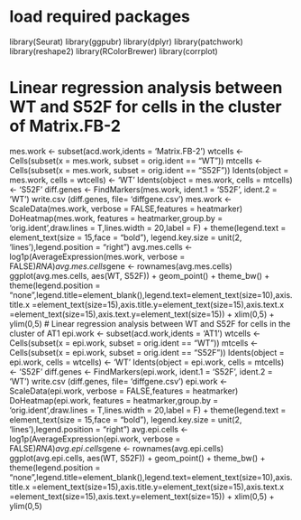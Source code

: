 # load required packages
library(Seurat)
library(ggpubr)
library(dplyr)
library(patchwork)
library(reshape2)
library(RColorBrewer)
library(corrplot)

# Linear regression analysis between WT and S52F for cells in the cluster of Matrix.FB-2
mes.work <- subset(acd.work,idents = 'Matrix.FB-2')
wtcells <- Cells(subset(x = mes.work, subset = orig.ident == "WT"))
mtcells <- Cells(subset(x = mes.work, subset = orig.ident == "S52F"))
Idents(object = mes.work, cells = wtcells) <- 'WT'
Idents(object = mes.work, cells = mtcells) <- 'S52F'
diff.genes <- FindMarkers(mes.work, ident.1 = 'S52F', ident.2 = 'WT')
write.csv (diff.genes, file= 'diffgene.csv')
mes.work <- ScaleData(mes.work, verbose = FALSE,features = heatmarker)
DoHeatmap(mes.work, features = heatmarker,group.by = 'orig.ident',draw.lines = T,lines.width = 20,label = F) + theme(legend.text = element_text(size = 15,face = "bold"), legend.key.size = unit(2, 'lines'),legend.position = "right")
avg.mes.cells <- log1p(AverageExpression(mes.work, verbose = FALSE)$RNA)
avg.mes.cells$gene <- rownames(avg.mes.cells)
ggplot(avg.mes.cells, aes(WT, S52F)) + geom_point() + theme_bw() + theme(legend.position = "none",legend.title=element_blank(),legend.text=element_text(size=10),axis.title.x =element_text(size=15),axis.title.y=element_text(size=15),axis.text.x =element_text(size=15),axis.text.y=element_text(size=15)) + xlim(0,5) + ylim(0,5)
# Linear regression analysis between WT and S52F for cells in the cluster of AT1
epi.work <- subset(acd.work,idents = 'AT1')
wtcells <- Cells(subset(x = epi.work, subset = orig.ident == "WT"))
mtcells <- Cells(subset(x = epi.work, subset = orig.ident == "S52F"))
Idents(object = epi.work, cells = wtcells) <- 'WT'
Idents(object = epi.work, cells = mtcells) <- 'S52F'
diff.genes <- FindMarkers(epi.work, ident.1 = 'S52F', ident.2 = 'WT')
write.csv (diff.genes, file= 'diffgene.csv')
epi.work <- ScaleData(epi.work, verbose = FALSE,features = heatmarker)
DoHeatmap(epi.work, features = heatmarker,group.by = 'orig.ident',draw.lines = T,lines.width = 20,label = F) + theme(legend.text = element_text(size = 15,face = "bold"), legend.key.size = unit(2, 'lines'),legend.position = "right")
avg.epi.cells <- log1p(AverageExpression(epi.work, verbose = FALSE)$RNA)
avg.epi.cells$gene <- rownames(avg.epi.cells)
ggplot(avg.epi.cells, aes(WT, S52F)) + geom_point() + theme_bw() + theme(legend.position = "none",legend.title=element_blank(),legend.text=element_text(size=10),axis.title.x =element_text(size=15),axis.title.y=element_text(size=15),axis.text.x =element_text(size=15),axis.text.y=element_text(size=15)) + xlim(0,5) + ylim(0,5)
